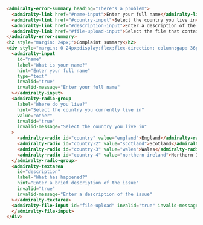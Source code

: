 ```html
<admiralty-error-summary heading="There's a problem">
  <admiralty-link href="#name-input">Enter your full name</admiralty-link>
  <admiralty-link href="#country-input">Select the country you live in</admiralty-link>
  <admiralty-link href="#description-input">Enter a description of the issue</admiralty-link>
  <admiralty-link href="#file-upload-input">Select the file that contains the issue</admiralty-link>
</admiralty-error-summary>
<h2 style="margin: 24px;">Complaint summary</h2>
<div style="margin: 0 24px;display:flex;flex-direction: column;gap: 36px;">
  <admiralty-input
    id="name"
    label="What is your name?"
    hint="Enter your full name"
    type="text"
    invalid="true"
    invalid-message="Enter your full name"
  ></admiralty-input>
  <admiralty-radio-group
    label="Where do you live?"
    hint="Select the country you currently live in"
    value="other"
    invalid="true"
    invalid-message="Select the country you live in"
  >
    <admiralty-radio id="country" value="england">England</admiralty-radio>
    <admiralty-radio id="country-2" value="scotland">Scotland</admiralty-radio>
    <admiralty-radio id="country-3" value="wales">Wales</admiralty-radio>
    <admiralty-radio id="country-4" value="northern ireland">Northern Ireland</admiralty-radio>
  </admiralty-radio-group>
  <admiralty-textarea
    id="description"
    label="What has happened?"
    hint="Enter a brief description of the issue"
    invalid="true"
    invalid-message="Enter a description of the issue"
  ></admiralty-textarea>
  <admiralty-file-input id="file-upload" invalid="true" invalid-message="Select the file that contains the issue">
  </admiralty-file-input>
</div>
```

